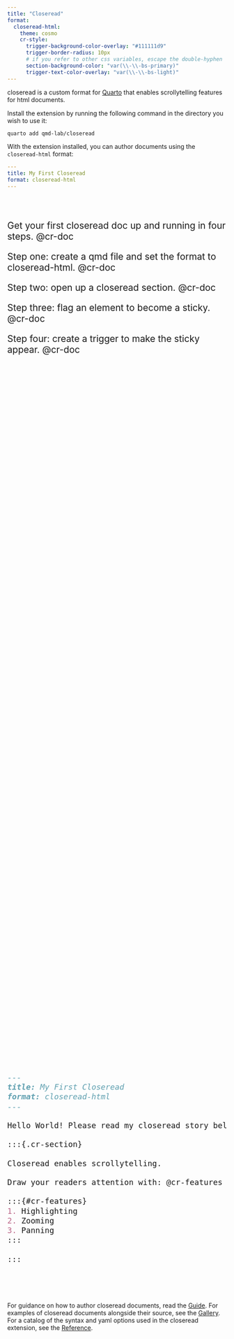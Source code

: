 ```yaml
---
title: "Closeread"
format:
  closeread-html:
    theme: cosmo
    cr-style:
      trigger-background-color-overlay: "#111111d9"
      trigger-border-radius: 10px
      # if you refer to other css variables, escape the double-hyphen
      section-background-color: "var(\\-\\-bs-primary)"
      trigger-text-color-overlay: "var(\\-\\-bs-light)"
---
```


```{=html}
<style>
  .cr-section .narrative-col {
    font-size: 1.4em;
  }

  .cr-section .sticky-col {
    font-size: 0.6em;
  }
</style>
```

closeread is a custom format for [Quarto](https://quarto.org/) that enables scrollytelling features for html documents.

Install the extension by running the following command in the directory you wish to use it:

```bash
quarto add qmd-lab/closeread
```

With the extension installed, you can author documents using the `closeread-html` format:

```yaml
---
title: My First Closeread
format: closeread-html
---
```

\
\

::::{.cr-section layout="overlay-center" style="font-size: 1.5em;"}

Get your first closeread doc up and running in four steps. @cr-doc

Step one: create a qmd file and set the format to closeread-html. [@cr-doc]{highlight="3"}

Step two: open up a closeread section. [@cr-doc]{highlight="8-20"}

Step three: flag an element to become a sticky. [@cr-doc]{highlight="14-18"}

Step four: create a trigger to make the sticky appear. [@cr-doc]{highlight="12"}

:::{style="height: 40dvh; visibility: hidden"}
:::

:::{#cr-doc filename="myfirstcr.qmd" .scale-to-fill}
````markdown
---
title: My First Closeread
format: closeread-html
---

Hello World! Please read my closeread story below.

:::{.cr-section}

Closeread enables scrollytelling.

Draw your readers attention with: @cr-features

:::{#cr-features}
1. Highlighting
2. Zooming
3. Panning
:::

:::

````
:::
::::

\
\
\

For guidance on how to author closeread documents, read the [Guide](guide/index.qmd). For examples of closeread documents alongside their source, see the [Gallery](gallery/index.qmd). For a catalog of the syntax and yaml options used in the closeread extension, see the [Reference](reference/index.qmd).
